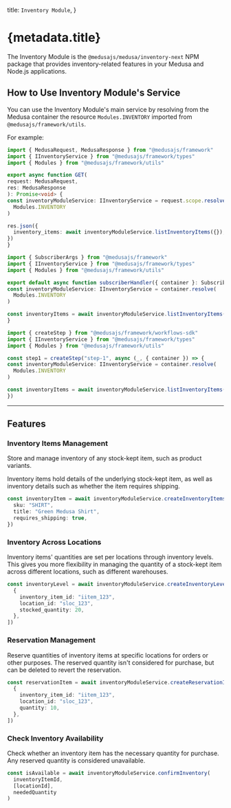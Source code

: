 
  title: `Inventory Module`,
}

# {metadata.title}

The Inventory Module is the `@medusajs/medusa/inventory-next` NPM package that provides inventory-related features in your Medusa and Node.js applications.

## How to Use Inventory Module's Service

You can use the Inventory Module's main service by resolving from the Medusa container the resource `Modules.INVENTORY` imported from `@medusajs/framework/utils`.

For example:

<CodeTabs groupId="resource-type">
  <CodeTab label="API Route" value="api-route">

  ```ts title="src/api/store/custom/route.ts"
  import { MedusaRequest, MedusaResponse } from "@medusajs/framework"
  import { IInventoryService } from "@medusajs/framework/types"
  import { Modules } from "@medusajs/framework/utils"

export async function GET(
  request: MedusaRequest,
  res: MedusaResponse
): Promise<void> {
  const inventoryModuleService: IInventoryService = request.scope.resolve(
    Modules.INVENTORY
  )

  res.json({
    inventory_items: await inventoryModuleService.listInventoryItems({}),
  })
}
```

  </CodeTab>
  <CodeTab label="Subscriber" value="subscribers">

  ```ts title="src/subscribers/custom-handler.ts"
  import { SubscriberArgs } from "@medusajs/framework"
  import { IInventoryService } from "@medusajs/framework/types"
  import { Modules } from "@medusajs/framework/utils"

export default async function subscriberHandler({ container }: SubscriberArgs) {
  const inventoryModuleService: IInventoryService = container.resolve(
    Modules.INVENTORY
  )

  const inventoryItems = await inventoryModuleService.listInventoryItems({})
}
```

  </CodeTab>
  <CodeTab label="Workflow Step" value="workflow-step">

  ```ts title="src/workflows/hello-world/step1.ts"
  import { createStep } from "@medusajs/framework/workflows-sdk"
  import { IInventoryService } from "@medusajs/framework/types"
  import { Modules } from "@medusajs/framework/utils"

const step1 = createStep("step-1", async (_, { container }) => {
  const inventoryModuleService: IInventoryService = container.resolve(
    Modules.INVENTORY
  )

  const inventoryItems = await inventoryModuleService.listInventoryItems({})
})
```

  </CodeTab>
</CodeTabs>

---

## Features

### Inventory Items Management

Store and manage inventory of any stock-kept item, such as product variants.

Inventory items hold details of the underlying stock-kept item, as well as inventory details such as whether the item requires shipping.

```ts
const inventoryItem = await inventoryModuleService.createInventoryItems({
  sku: "SHIRT",
  title: "Green Medusa Shirt",
  requires_shipping: true,
})
```

### Inventory Across Locations

Inventory items' quantities are set per locations through inventory levels. This gives you more flexibility in managing the quantity of a stock-kept item across different locations, such as different warehouses.

```ts
const inventoryLevel = await inventoryModuleService.createInventoryLevels([
  {
    inventory_item_id: "iitem_123",
    location_id: "sloc_123",
    stocked_quantity: 20,
  },
])
```

### Reservation Management

Reserve quantities of inventory items at specific locations for orders or other purposes. The reserved quantity isn't considered for purchase, but can be deleted to revert the reservation.

```ts
const reservationItem = await inventoryModuleService.createReservationItems([
  {
    inventory_item_id: "iitem_123",
    location_id: "sloc_123",
    quantity: 10,
  },
])
```

### Check Inventory Availability

Check whether an inventory item has the necessary quantity for purchase. Any reserved quantity is considered unavailable.

```ts
const isAvailable = await inventoryModuleService.confirmInventory(
  inventoryItemId,
  [locationId],
  neededQuantity
)
```
